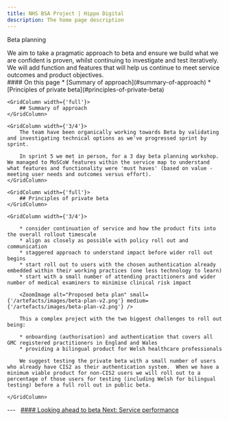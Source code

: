 ```yaml
---
title: NHS BSA Project | Hippo Digital
description: The home page description
---
```


<Heading caption='Looking ahead to beta' tag='h1'>Beta planning</Heading>

<GridRow>
    <GridColumn width={'2/3'}>
        <LeadParagraph>
            We aim to take a pragmatic approach to beta and ensure we build what we are confident is proven, whilst continuing to investigate and test iteratively. We will add function and features that will help us continue to meet service outcomes and product objectives.
        </LeadParagraph>
    </GridColumn>
    <GridColumn width={'1/3'}>
        <nav className="in-page-nav">
            #### On this page
            * [Summary of approach](#summary-of-approach)
            * [Principles of private beta](#principles-of-private-beta)
        </nav>
    </GridColumn>
</GridRow>

<GridRow>

    <GridColumn width={'full'}>
        ## Summary of approach
    </GridColumn>

    <GridColumn width={'3/4'}>
        The team have been organically working towards Beta by validating and investigating technical options as we've progressed sprint by sprint.

        In sprint 5 we met in person, for a 3 day beta planning workshop. We managed to MoSCoW features within the service map to understand what features and functionality were 'must haves' (based on value - meeting user needs and outcomes versus effort).
    </GridColumn>

</GridRow>

<GridRow>

    <GridColumn width={'full'}>
        ## Principles of private beta
    </GridColumn>

    <GridColumn width={'3/4'}>

        * consider continuation of service and how the product fits into the overall rollout timescale
        * align as closely as possible with policy roll out and communication
        * staggered approach to understand impact before wider roll out begins
        * start roll out to users with the chosen authentication already embedded within their working practices (one less technology to learn)
        * start with a small number of attending practitioners and wider number of medical examiners to minimise clinical risk impact

        <ZoomImage alt="Proposed beta plan" small={'/artefacts/images/beta-plan-v2.png'} medium={'/artefacts/images/beta-plan-v2.png'} />
        
        This a complex project with the two biggest challenges to roll out being:

        * onboarding (authorisation) and authentication that covers all GMC registered practitioners in England and Wales
        * providing a bilingual product for Welsh healthcare professionals

        We suggest testing the private beta with a small number of users who already have CIS2 as their authentication system.  When we have a minimum viable product for non-CIS2 users we will roll out to a percentage of those users for testing (including Welsh for bilingual testing) before a full roll out in public beta.

    </GridColumn>

</GridRow>

<GridRow>
    <GridColumn width={'full'}>
        ---
    </GridColumn>
</GridRow>
<GridRow>
    <GridColumn width={'1/2'}>
        &nbsp;
    </GridColumn>
    <GridColumn width={'1/2'}>
        <a className="next-page" href="/beta/service-performance">
            #### Looking ahead to beta
            Next: <span>Service performance</span>
        </a>
    </GridColumn>
</GridRow>